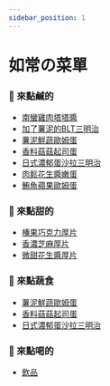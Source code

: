 ```yaml
---
sidebar_position: 1
---
```

# 如常の菜單

<!-- 輪播圖片專區 -->
<CarouselPic />

<!-- 正式菜單專區（連結）-->

### 🥪 來點鹹的
* [南蠻雞肉塔塔醬](item/nanban_chicken.mdx)
* [加了薯泥的BLT三明治](item/blt.mdx)
* [薯泥鮮蔬歐姆蛋](item/vegetable.mdx)
* [香料菇菇起司蛋](item/mushroom.mdx)
* [日式濃郁蛋沙拉三明治](item/egg.mdx)
* [肉鬆花生醬嫩蛋](item/pork_floss.mdx)
* [鮪魚蘋果歐姆蛋](item/tuna.mdx)

### 🍞 來點甜的
* [榛果巧克力厚片](item/sweet/chocolate.mdx)
* [香濃芝麻厚片](item/sweet/sesame.mdx)
* [微甜花生醬厚片](item/sweet/peanut.mdx)

### 🥬 來點蔬食
* [薯泥鮮蔬歐姆蛋](item/vegetable.mdx)
* [香料菇菇起司蛋](item/mushroom.mdx)
* [日式濃郁蛋沙拉三明治](item/egg.mdx)

### 🥤 來點喝的
* [飲品](drink/drink.mdx)
